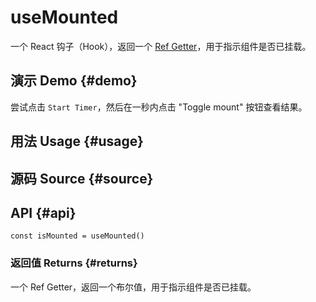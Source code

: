 # useMounted


<HooksType category={frontmatter.category} />

一个 React 钩子（Hook），返回一个 [Ref Getter](/docs/features/ref-getter)，用于指示组件是否已挂载。

## 演示 Demo \{#demo}

尝试点击 `Start Timer`，然后在一秒内点击 "Toggle mount" 按钮查看结果。


<App />

## 用法 Usage \{#usage}



## 源码 Source \{#source}


<Source />

## API \{#api}

```tsx
const isMounted = useMounted()
```


<Tip type="ref-getter" name="isUnmounted" />

### 返回值 Returns \{#returns}

一个 Ref Getter，返回一个布尔值，用于指示组件是否已挂载。
